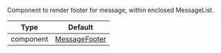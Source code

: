 Component to render footer for message, within enclosed MessageList.

| Type | Default |
| - | - |
| component | [MessageFooter](/reactnative/ui-components/message-footer) |
